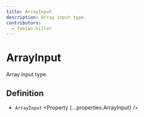 ```yaml
---
title: ArrayInput
description: Array input type.
contributors:
  - fabian-hiller
---
```



# ArrayInput

Array input type.

## Definition

- `ArrayInput` <Property {...properties.ArrayInput} />
